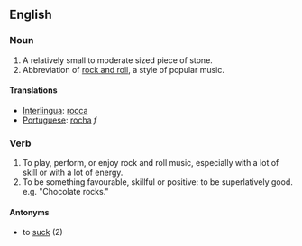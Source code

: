==English==

===Noun===
#A relatively small to moderate sized piece of stone.
#Abbreviation of [[rock and roll]], a style of popular music.
====Translations====
*[[Interlingua]]: [[rocca]]
*[[Portuguese]]: [[rocha]] ''f''

===Verb===
#To play, perform, or enjoy rock and roll music, especially with a lot of skill or with a lot of energy.
#To be something favourable, skillful or positive: to be superlatively good. e.g. "Chocolate rocks."
====Antonyms====
* to [[suck]] (2)